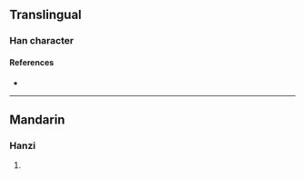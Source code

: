 {{character info/new}}
==Translingual==

===Han character===
{{Han char|rn=96|rad=玉|as=10|sn=14|four=17113|canj=MGEII|ids=⿰𤣩蚤}}

====References====
* {{Han ref|kx=0740.070|dkj=21172|dj=1150.050|hdz=21129.050|uh=7475|ud=29813|bh=E2D1|bd=58065}}

----

==Mandarin==

===Hanzi===
{{cmn-hanzi|pin=[[zhǎo]] ([[zhao3]])|wg=chao<sup>3</sup>}}

# {{defn|lang=cmn|sort=玉10}}